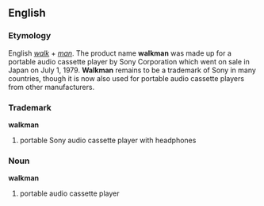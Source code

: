 ==English==
===Etymology===
English ''[[walk]]'' + ''[[man]]''. The product name '''walkman''' was made up for a portable audio cassette player by Sony Corporation which went on sale in Japan on July 1, 1979. '''Walkman''' remains to be a trademark of Sony in many countries, though it is now also used for portable audio cassette players from other manufacturers.
===Trademark===
'''walkman'''
# portable Sony audio cassette player with headphones
===Noun===
'''walkman'''
# portable audio cassette player